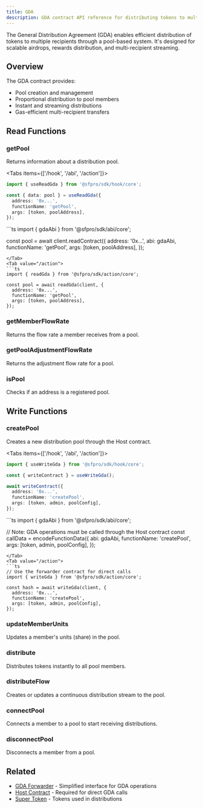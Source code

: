 ```yaml
---
title: GDA
description: GDA contract API reference for distributing tokens to multiple recipients
---
```



The General Distribution Agreement (GDA) enables efficient distribution of tokens to multiple recipients through a pool-based system. It's designed for scalable airdrops, rewards distribution, and multi-recipient streaming.

## Overview

The GDA contract provides:
- Pool creation and management
- Proportional distribution to pool members
- Instant and streaming distributions
- Gas-efficient multi-recipient transfers

## Read Functions

### getPool

Returns information about a distribution pool.

<Tabs items={['/hook', '/abi', '/action']}>
<Tab value="/hook">
```ts
import { useReadGda } from '@sfpro/sdk/hook/core';

const { data: pool } = useReadGda({
  address: '0x...',
  functionName: 'getPool',
  args: [token, poolAddress],
});
```
</Tab>
<Tab value="/abi">
```ts
import { gdaAbi } from '@sfpro/sdk/abi/core';

const pool = await client.readContract({
  address: '0x...',
  abi: gdaAbi,
  functionName: 'getPool',
  args: [token, poolAddress],
});
```
</Tab>
<Tab value="/action">
```ts
import { readGda } from '@sfpro/sdk/action/core';

const pool = await readGda(client, {
  address: '0x...',
  functionName: 'getPool',
  args: [token, poolAddress],
});
```
</Tab>
</Tabs>

### getMemberFlowRate

Returns the flow rate a member receives from a pool.

### getPoolAdjustmentFlowRate

Returns the adjustment flow rate for a pool.

### isPool

Checks if an address is a registered pool.

## Write Functions

### createPool

Creates a new distribution pool through the Host contract.

<Tabs items={['/hook', '/abi', '/action']}>
<Tab value="/hook">
```ts
import { useWriteGda } from '@sfpro/sdk/hook/core';

const { writeContract } = useWriteGda();

await writeContract({
  address: '0x...',
  functionName: 'createPool',
  args: [token, admin, poolConfig],
});
```
</Tab>
<Tab value="/abi">
```ts
import { gdaAbi } from '@sfpro/sdk/abi/core';

// Note: GDA operations must be called through the Host contract
const callData = encodeFunctionData({
  abi: gdaAbi,
  functionName: 'createPool',
  args: [token, admin, poolConfig],
});
```
</Tab>
<Tab value="/action">
```ts
// Use the forwarder contract for direct calls
import { writeGda } from '@sfpro/sdk/action/core';

const hash = await writeGda(client, {
  address: '0x...',
  functionName: 'createPool',
  args: [token, admin, poolConfig],
});
```
</Tab>
</Tabs>

### updateMemberUnits

Updates a member's units (share) in the pool.

### distribute

Distributes tokens instantly to all pool members.

### distributeFlow

Creates or updates a continuous distribution stream to the pool.

### connectPool

Connects a member to a pool to start receiving distributions.

### disconnectPool

Disconnects a member from a pool.

## Related

- [GDA Forwarder](/docs/api/main/gda-forwarder) - Simplified interface for GDA operations
- [Host Contract](/docs/api/core/host) - Required for direct GDA calls
- [Super Token](/docs/api/main/super-token) - Tokens used in distributions